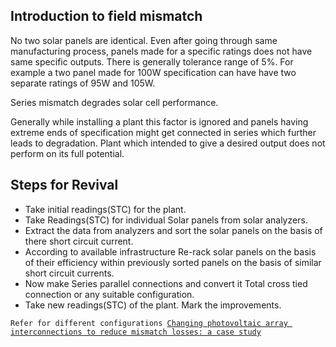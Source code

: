 == Introduction to field mismatch ==

No two solar panels are identical. Even after going through same manufacturing process, panels made for a specific ratings does not have same specific outputs. There is generally tolerance range of 5%. For example a two panel made for 100W specification can have have two separate ratings of 95W and 105W.

Series mismatch degrades solar cell performance.

Generally while installing a plant this factor is ignored and panels having extreme ends of specification might get connected in series which further leads to degradation. 
Plant which intended to give a desired output does not perform on its full potential.

== Steps for Revival ==


* Take initial readings(STC) for the plant.
* Take Readings(STC) for individual Solar panels from solar analyzers. 
* Extract the data from analyzers and sort the solar panels on the basis of there short circuit current.
* According to available infrastructure Re-rack solar panels on the basis of their efficiency within previously sorted panels on the basis of similar short circuit currents.  
* Now make Series parallel connections and convert it Total cross tied connection or any suitable configuration.
* Take new readings(STC) of the plant. Mark the improvements.

 Refer for different configurations [http://ieeexplore.ieee.org/document/5490027/ Changing photovoltaic array interconnections to reduce mismatch losses: a case study]